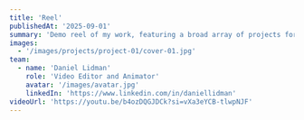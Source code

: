 ---
title: 'Reel'
publishedAt: '2025-09-01'
summary: 'Demo reel of my work, featuring a broad array of projects for dDevelopment of a flexible and highly customizable design system using Next.js for front-end and Figma for design collaboration.'
images:
  - '/images/projects/project-01/cover-01.jpg'
team:
  - name: 'Daniel Lidman'
    role: 'Video Editor and Animator'
    avatar: '/images/avatar.jpg'
    linkedIn: 'https://www.linkedin.com/in/daniellidman'
videoUrl: 'https://youtu.be/b4ozDQGJDCk?si=vXa3eYCB-tlwpNJF'
---
